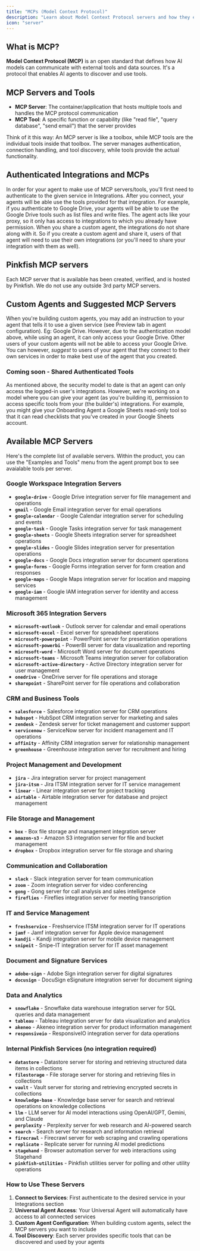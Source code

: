 ```yaml
---
title: "MCPs (Model Context Protocol)"
description: "Learn about Model Context Protocol servers and how they extend Agent capabilities"
icon: "server"
---
```


## What is MCP?

**Model Context Protocol (MCP)** is an open standard that defines how AI models can communicate with external tools and data sources. It's a protocol that enables AI agents to discover and use tools.

## MCP Servers and Tools

- **MCP Server**: The container/application that hosts multiple tools and handles the MCP protocol communication
- **MCP Tool**: A specific function or capability (like "read file", "query database", "send email") that the server provides

Think of it this way: An MCP server is like a toolbox, while MCP tools are the individual tools inside that toolbox. The server manages authentication, connection handling, and tool discovery, while tools provide the actual functionality.

## Authenticated Integrations and MCPs

In order for your agent to make use of MCP servers/tools, you'll first need to authenticate to the given service in Integrations. After you connect, your agents will be able use the tools provided for that integration. For example, if you authenticate to Google Drive, your agents will be able to use the Google Drive tools such as list files and write files. The agent acts like your proxy, so it only has access to integrations to which you already have permission. When you share a custom agent, the integrations do not share along with it. So if you create a custom agent and share it, users of that agent will need to use their own integrations (or you'll need to share your integration with them as well).

## Pinkfish MCP servers

Each MCP server that is available has been created, verified, and is hosted by Pinkfish. We do not use any outside 3rd party MCP servers.

## Custom Agents and Suggested MCP Servers

When you're building custom agents, you may add an instruction to your agent that tells it to use a given service (see Preview tab in agent configuration). Eg: Google Drive. However, due to the authentication model above, while using an agent, it can only access your Google Drive. Other users of your custom agents will not be able to access your Google Drive. You can however, _suggest_ to users of your agent that they connect to their own services in order to make best use of the agent that you created.

### Coming soon - Shared Authenticated Tools

As mentioned above, the security model to date is that an agent can only access the logged-in user's integrations. However, we're working on a model where you can give your agent (as you're building it), permission to access specific tools from your (the builder's) integrations. For example, you might give your Onboarding Agent a Google Sheets read-only tool so that it can read checklists that you've created in your Google Sheets account.

## Available MCP Servers

Here's the complete list of available servers. Within the product, you can use the "Examples and Tools" menu from the agent prompt box to see avaialable tools per server.

### **Google Workspace Integration Servers**

- **`google-drive`** - Google Drive integration server for file management and operations
- **`gmail`** - Google Email integration server for email operations
- **`google-calendar`** - Google Calendar integration server for scheduling and events
- **`google-task`** - Google Tasks integration server for task management
- **`google-sheets`** - Google Sheets integration server for spreadsheet operations
- **`google-slides`** - Google Slides integration server for presentation operations
- **`google-docs`** - Google Docs integration server for document operations
- **`google-forms`** - Google Forms integration server for form creation and responses
- **`google-maps`** - Google Maps integration server for location and mapping services
- **`google-iam`** - Google IAM integration server for identity and access management

### **Microsoft 365 Integration Servers**

- **`microsoft-outlook`** - Outlook server for calendar and email operations
- **`microsoft-excel`** - Excel server for spreadsheet operations
- **`microsoft-powerpoint`** - PowerPoint server for presentation operations
- **`microsoft-powerbi`** - PowerBI server for data visualization and reporting
- **`microsoft-word`** - Microsoft Word server for document operations
- **`microsoft-teams`** - Microsoft Teams integration server for collaboration
- **`microsoft-active-directory`** - Active Directory integration server for user management
- **`onedrive`** - OneDrive server for file operations and storage
- **`sharepoint`** - SharePoint server for file operations and collaboration

### **CRM and Business Tools**

- **`salesforce`** - Salesforce integration server for CRM operations
- **`hubspot`** - HubSpot CRM integration server for marketing and sales
- **`zendesk`** - Zendesk server for ticket management and customer support
- **`servicenow`** - ServiceNow server for incident management and IT operations
- **`affinity`** - Affinity CRM integration server for relationship management
- **`greenhouse`** - Greenhouse integration server for recruitment and hiring

### **Project Management and Development**

- **`jira`** - Jira integration server for project management
- **`jira-itsm`** - Jira ITSM integration server for IT service management
- **`linear`** - Linear integration server for project tracking
- **`airtable`** - Airtable integration server for database and project management

### **File Storage and Management**

- **`box`** - Box file storage and management integration server
- **`amazon-s3`** - Amazon S3 integration server for file and bucket management
- **`dropbox`** - Dropbox integration server for file storage and sharing

### **Communication and Collaboration**

- **`slack`** - Slack integration server for team communication
- **`zoom`** - Zoom integration server for video conferencing
- **`gong`** - Gong server for call analysis and sales intelligence
- **`fireflies`** - Fireflies integration server for meeting transcription

### **IT and Service Management**

- **`freshservice`** - Freshservice ITSM integration server for IT operations
- **`jamf`** - Jamf integration server for Apple device management
- **`kandji`** - Kandji integration server for mobile device management
- **`snipeit`** - Snipe-IT integration server for IT asset management

### **Document and Signature Services**

- **`adobe-sign`** - Adobe Sign integration server for digital signatures
- **`docusign`** - DocuSign eSignature integration server for document signing

### **Data and Analytics**

- **`snowflake`** - Snowflake data warehouse integration server for SQL queries and data management
- **`tableau`** - Tableau integration server for data visualization and analytics
- **`akeneo`** - Akeneo integration server for product information management
- **`responsiveio`** - ResponsiveIO integration server for data operations

### **Internal Pinkfish Services (no integration required)**

- **`datastore`** - Datastore server for storing and retrieving structured data items in collections
- **`filestorage`** - File storage server for storing and retrieving files in collections
- **`vault`** - Vault server for storing and retrieving encrypted secrets in collections
- **`knowledge-base`** - Knowledge base server for search and retrieval operations on knowledge collections
- **`llm`** - LLM server for AI model interactions using OpenAI/GPT, Gemini, and Claude
- **`perplexity`** - Perplexity server for web research and AI-powered search
- **`search`** - Search server for research and information retrieval
- **`firecrawl`** - Firecrawl server for web scraping and crawling operations
- **`replicate`** - Replicate server for running AI model predictions
- **`stagehand`** - Browser automation server for web interactions using Stagehand
- **`pinkfish-utilities`** - Pinkfish utilities server for polling and other utility operations

### **How to Use These Servers**

1. **Connect to Services**: First authenticate to the desired service in your Integrations section
2. **Universal Agent Access**: Your Universal Agent will automatically have access to all connected services
3. **Custom Agent Configuration**: When building custom agents, select the MCP servers you want to include
4. **Tool Discovery**: Each server provides specific tools that can be discovered and used by your agents
